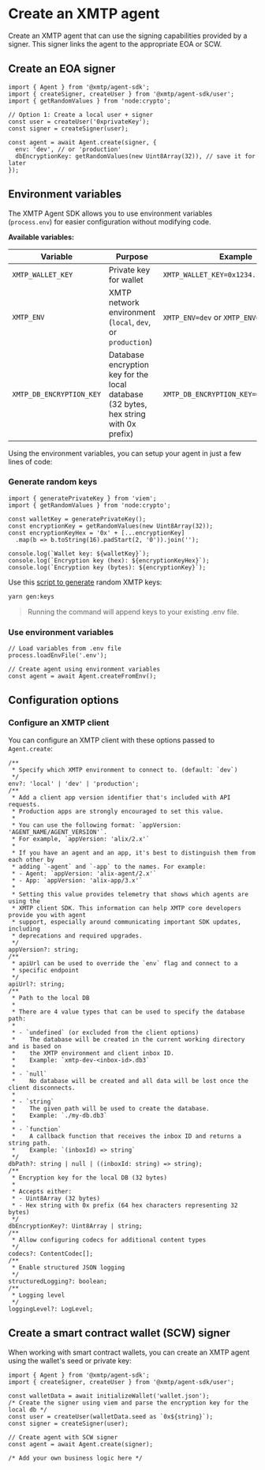 # Create an XMTP agent

Create an XMTP agent that can use the signing capabilities provided by a signer. This signer links the agent to the appropriate EOA or SCW.

## Create an EOA signer

```tsx [Node]
import { Agent } from '@xmtp/agent-sdk';
import { createSigner, createUser } from '@xmtp/agent-sdk/user';
import { getRandomValues } from 'node:crypto';

// Option 1: Create a local user + signer
const user = createUser('0xprivateKey');
const signer = createSigner(user);

const agent = await Agent.create(signer, {
  env: 'dev', // or 'production'
  dbEncryptionKey: getRandomValues(new Uint8Array(32)), // save it for later
});
```

## Environment variables

The XMTP Agent SDK allows you to use environment variables (`process.env`) for easier configuration without modifying code.

**Available variables:**

| Variable                 | Purpose                                                        | Example                                 |
| ------------------------ | -------------------------------------------------------------- | --------------------------------------- |
| `XMTP_WALLET_KEY`        | Private key for wallet                                         | `XMTP_WALLET_KEY=0x1234...abcd`         |
| `XMTP_ENV`               | XMTP network environment (`local`, `dev`, or `production`)     | `XMTP_ENV=dev` or `XMTP_ENV=production` |
| `XMTP_DB_ENCRYPTION_KEY` | Database encryption key for the local database (32 bytes, hex string with 0x prefix) | `XMTP_DB_ENCRYPTION_KEY=0xabcd...1234`  |

Using the environment variables, you can setup your agent in just a few lines of code:

### Generate random keys

```tsx [Node]
import { generatePrivateKey } from 'viem';
import { getRandomValues } from 'node:crypto';

const walletKey = generatePrivateKey();
const encryptionKey = getRandomValues(new Uint8Array(32));
const encryptionKeyHex = '0x' + [...encryptionKey]
  .map(b => b.toString(16).padStart(2, '0')).join('');

console.log(`Wallet key: ${walletKey}`);
console.log(`Encryption key (hex): ${encryptionKeyHex}`);
console.log(`Encryption key (bytes): ${encryptionKey}`);
```

Use this [script to generate](https://github.com/ephemeraHQ/xmtp-agent-examples) random XMTP keys:

```bash
yarn gen:keys
```

> Running the command will append keys to your existing .env file.

### Use environment variables

```tsx [Node]
// Load variables from .env file
process.loadEnvFile('.env');

// Create agent using environment variables
const agent = await Agent.createFromEnv();
```

## Configuration options

### Configure an XMTP client

You can configure an XMTP client with these options passed to `Agent.create`:

```tsx [Node]
/**
 * Specify which XMTP environment to connect to. (default: `dev`)
 */
env?: 'local' | 'dev' | 'production';
/**
 * Add a client app version identifier that's included with API requests.
 * Production apps are strongly encouraged to set this value.
 *
 * You can use the following format: `appVersion: 'AGENT_NAME/AGENT_VERSION'`.
 * For example, `appVersion: 'alix/2.x'`
 *
 * If you have an agent and an app, it's best to distinguish them from each other by
 * adding `-agent` and `-app` to the names. For example:
 * - Agent: `appVersion: 'alix-agent/2.x'`
 * - App: `appVersion: 'alix-app/3.x'`
 *
 * Setting this value provides telemetry that shows which agents are using the
 * XMTP client SDK. This information can help XMTP core developers provide you with agent
 * support, especially around communicating important SDK updates, including
 * deprecations and required upgrades.
 */
appVersion?: string;
/**
 * apiUrl can be used to override the `env` flag and connect to a
 * specific endpoint
 */
apiUrl?: string;
/**
 * Path to the local DB
 *
 * There are 4 value types that can be used to specify the database path:
 *
 * - `undefined` (or excluded from the client options)
 *    The database will be created in the current working directory and is based on
 *    the XMTP environment and client inbox ID.
 *    Example: `xmtp-dev-<inbox-id>.db3`
 *
 * - `null`
 *    No database will be created and all data will be lost once the client disconnects.
 *
 * - `string`
 *    The given path will be used to create the database.
 *    Example: `./my-db.db3`
 *
 * - `function`
 *    A callback function that receives the inbox ID and returns a string path.
 *    Example: `(inboxId) => string`
 */
dbPath?: string | null | ((inboxId: string) => string);
/**
 * Encryption key for the local DB (32 bytes)
 * 
 * Accepts either:
 * - Uint8Array (32 bytes)
 * - Hex string with 0x prefix (64 hex characters representing 32 bytes)
 */
dbEncryptionKey?: Uint8Array | string;
/**
 * Allow configuring codecs for additional content types
 */
codecs?: ContentCodec[];
/**
 * Enable structured JSON logging
 */
structuredLogging?: boolean;
/**
 * Logging level
 */
loggingLevel?: LogLevel;
```

## Create a smart contract wallet (SCW) signer

When working with smart contract wallets, you can create an XMTP agent using the wallet's seed or private key:

```tsx [Node]
import { Agent } from '@xmtp/agent-sdk';
import { createSigner, createUser } from '@xmtp/agent-sdk/user';

const walletData = await initializeWallet('wallet.json');
/* Create the signer using viem and parse the encryption key for the local db */
const user = createUser(walletData.seed as `0x${string}`);
const signer = createSigner(user);

// Create agent with SCW signer
const agent = await Agent.create(signer);

/* Add your own business logic here */
```
